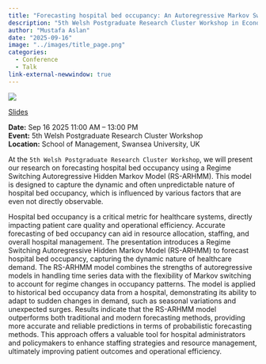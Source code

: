 ```yaml
---
title: "Forecasting hospital bed occupancy: An Autoregressive Markov Switching Approach"
description: "5th Welsh Postgraduate Research Cluster Workshop in Economy, Enterprise and Productivity"
author: "Mustafa Aslan"
date: "2025-09-16"
image: "../images/title_page.png"
categories:
  - Conference
  - Talk
link-external-newwindow: true
---
```



![](../images/title_page.png){fig-align="center"}

<link rel="stylesheet" href="https://cdnjs.cloudflare.com/ajax/libs/font-awesome/6.4.0/css/all.min.css">

[<i class="fas fa-bookmark"></i> Slides](../wgsss/slides.qmd){.btn .btn-sm .btn-outline-primary}

**Date:** Sep 16 2025 11:00 AM – 13:00 PM\
**Event:** 5th Welsh Postgraduate Research Cluster Workshop\
**Location:** School of Management, Swansea University, UK

At the `5th Welsh Postgraduate Research Cluster Workshop`, we will present our research on forecasting hospital bed occupancy using a Regime Switching Autoregressive Hidden Markov Model (RS-ARHMM). This model is designed to capture the dynamic and often unpredictable nature of hospital bed occupancy, which is influenced by various factors that are even not directly observable.

Hospital bed occupancy is a critical metric for healthcare systems, directly impacting patient care quality and operational efficiency. Accurate forecasting of bed occupancy can aid in resource allocation, staffing, and overall hospital management. The presentation introduces a Regime Switching Autoregressive Hidden Markov Model (RS-ARHMM) to forecast hospital bed occupancy, capturing the dynamic nature of healthcare demand. The RS-ARHMM model combines the strengths of autoregressive models in handling time series data with the flexibility of Markov switching to account for regime changes in occupancy patterns. The model is applied to historical bed occupancy data from a hospital, demonstrating its ability to adapt to sudden changes in demand, such as seasonal variations and unexpected surges. Results indicate that the RS-ARHMM model outperforms both traditional and modern forecasting methods, providing more accurate and reliable predictions in terms of probabilistic forecasting methods. This approach offers a valuable tool for hospital administrators and policymakers to enhance staffing strategies and resource management, ultimately improving patient outcomes and operational efficiency.